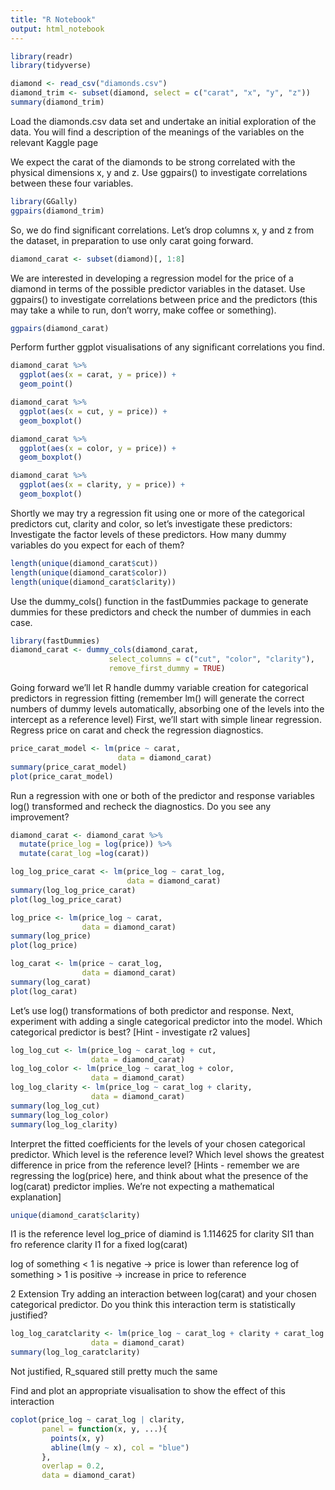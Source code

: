 ```yaml
---
title: "R Notebook"
output: html_notebook
---
```


```r
library(readr)
library(tidyverse)
```

```r
diamond <- read_csv("diamonds.csv")
diamond_trim <- subset(diamond, select = c("carat", "x", "y", "z"))
summary(diamond_trim)
```

Load the diamonds.csv data set and undertake an initial exploration of the data. You will find a description of the meanings of the variables on the relevant Kaggle page

We expect the carat of the diamonds to be strong correlated with the physical dimensions x, y and z. Use ggpairs() to investigate correlations between these four variables.
```r
library(GGally)
ggpairs(diamond_trim)
```

So, we do find significant correlations. Let’s drop columns x, y and z from the dataset, in preparation to use only carat going forward.
```r
diamond_carat <- subset(diamond)[, 1:8]
```


We are interested in developing a regression model for the price of a diamond in terms of the possible predictor variables in the dataset. Use ggpairs() to investigate correlations between price and the predictors (this may take a while to run, don’t worry, make coffee or something).
```r
ggpairs(diamond_carat)
```


Perform further ggplot visualisations of any significant correlations you find.
```r
diamond_carat %>%
  ggplot(aes(x = carat, y = price)) +
  geom_point()
```

```r
diamond_carat %>%
  ggplot(aes(x = cut, y = price)) +
  geom_boxplot()
```

```r
diamond_carat %>%
  ggplot(aes(x = color, y = price)) +
  geom_boxplot()
```

```r
diamond_carat %>%
  ggplot(aes(x = clarity, y = price)) +
  geom_boxplot()
```


Shortly we may try a regression fit using one or more of the categorical predictors cut, clarity and color, so let’s investigate these predictors: Investigate the factor levels of these predictors. How many dummy variables do you expect for each of them?
```r
length(unique(diamond_carat$cut))
length(unique(diamond_carat$color))
length(unique(diamond_carat$clarity))
```

Use the dummy_cols() function in the fastDummies package to generate dummies for these predictors and check the number of dummies in each case.
```r
library(fastDummies)
diamond_carat <- dummy_cols(diamond_carat, 
                      select_columns = c("cut", "color", "clarity"), 
                      remove_first_dummy = TRUE)
```

Going forward we’ll let R handle dummy variable creation for categorical predictors in regression fitting (remember lm() will generate the correct numbers of dummy levels automatically, absorbing one of the levels into the intercept as a reference level)
First, we’ll start with simple linear regression. Regress price on carat and check the regression diagnostics.
```r
price_carat_model <- lm(price ~ carat, 
                        data = diamond_carat)
summary(price_carat_model)
plot(price_carat_model)
```

Run a regression with one or both of the predictor and response variables log() transformed and recheck the diagnostics. Do you see any improvement?
```r
diamond_carat <- diamond_carat %>%
  mutate(price_log = log(price)) %>%
  mutate(carat_log =log(carat))
```

```r
log_log_price_carat <- lm(price_log ~ carat_log, 
                          data = diamond_carat)
summary(log_log_price_carat)
plot(log_log_price_carat)
```

```r
log_price <- lm(price_log ~ carat, 
                data = diamond_carat)
summary(log_price)
plot(log_price)
```

```r
log_carat <- lm(price ~ carat_log, 
                data = diamond_carat)
summary(log_carat)
plot(log_carat)
```

Let’s use log() transformations of both predictor and response. Next, experiment with adding a single categorical predictor into the model. Which categorical predictor is best? [Hint - investigate r2 values]
```r
log_log_cut <- lm(price_log ~ carat_log + cut, 
                  data = diamond_carat)
log_log_color <- lm(price_log ~ carat_log + color, 
                  data = diamond_carat)
log_log_clarity <- lm(price_log ~ carat_log + clarity, 
                  data = diamond_carat)
summary(log_log_cut)
summary(log_log_color)
summary(log_log_clarity)
```

Interpret the fitted coefficients for the levels of your chosen categorical predictor. Which level is the reference level? Which level shows the greatest difference in price from the reference level? [Hints - remember we are regressing the log(price) here, and think about what the presence of the log(carat) predictor implies. We’re not expecting a mathematical explanation]
```r
unique(diamond_carat$clarity)
```
I1 is the reference level
log_price of diamind is 1.114625 for clarity SI1 than fro reference clarity I1
for a fixed log(carat)

log of something < 1 is negative -> price is lower than reference
log of something > 1 is positive -> increase in price to reference


2 Extension
Try adding an interaction between log(carat) and your chosen categorical predictor. Do you think this interaction term is statistically justified?
```r
log_log_caratclarity <- lm(price_log ~ carat_log + clarity + carat_log:clarity, 
                  data = diamond_carat)
summary(log_log_caratclarity)
```
Not justified, 
R_squared still pretty much the same 

Find and plot an appropriate visualisation to show the effect of this interaction

```r
coplot(price_log ~ carat_log | clarity, 
       panel = function(x, y, ...){
         points(x, y)
         abline(lm(y ~ x), col = "blue")
       }, 
       overlap = 0.2,
       data = diamond_carat)
```


